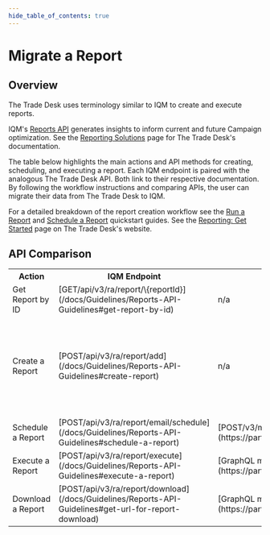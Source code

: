```yaml
---
hide_table_of_contents: true
---
```



# Migrate a Report

## Overview

The Trade Desk uses terminology similar to IQM to create and execute reports.

IQM's [Reports API](/docs/Guidelines/Reports-API-Guidelines) generates insights to inform current and future Campaign optimization. See the [Reporting Solutions<ExternalLink />](https://partner.thetradedesk.com/v3/portal/reds/overview) page for The Trade Desk's documentation.

The table below highlights the main actions and API methods for creating, scheduling, and executing a report. Each IQM endpoint is paired with the analogous The Trade Desk API. Both link to their respective documentation. By following the workflow instructions and comparing APIs, the user can migrate their data from The Trade Desk to IQM. 

For a detailed breakdown of the report creation workflow see the [Run a Report](/docs/Quickstart%20Guides/Reporting-API-Quickstart-Guide) and [Schedule a Report](/docs/Quickstart%20Guides/Schedule-Report-API-Quickstart-Guide) quickstart guides. See the [Reporting: Get Started<ExternalLink />](https://partner.thetradedesk.com/v3/portal/reds/doc/MyReportsGetStarted) page on The Trade Desk's website. 

## API Comparison

<center>
<table className='endpointTable'>
<th>Action</th>
<th>IQM Endpoint</th>
<th style={{textWrap: 'nowrap' }}>The Trade Desk Endpoint</th>
<th>Notes</th>
<tr>
  <td>Get Report by ID</td>
  <td>[<span class="badge bar badge--primary">GET</span><span class="path-text">/api/v3/ra/report/\{reportId}</span>](/docs/Guidelines/Reports-API-Guidelines#get-report-by-id)</td>
  <td>n/a</td>
  <td></td>
</tr>
<tr>
  <td>Create a Report</td>
  <td>[<span class="badge bar badge--success">POST</span><span class="path-text">/api/v3/ra/report/add</span>](/docs/Guidelines/Reports-API-Guidelines#create-report)</td>
  <td>n/a</td>
  <td>The Trade Desk requires using the UI to define report templates' metrics. IQM's API allows users to include/exclude metrics manually through its API with the <var>dimensions</var> and <var>columns</var> parameters.<p />See the [Help Center<ExternalLink />](https://help.iqm.com/en/articles/10343665-reports-overview) article for more details.</td>
</tr>
<tr>
  <td>Schedule a Report</td>
  <td>[<span class="badge bar badge--success">POST</span><span class="path-text">/api/v3/ra/report/email/schedule</span>](/docs/Guidelines/Reports-API-Guidelines#schedule-a-report)</td>
  <td>[<span class="badge bar badge--success">POST</span><span class="path-text">/v3/myreports/reportschedule</span>](https://partner.thetradedesk.com/v3/portal/api/ref/post-myreports-reportschedule)</td>
  <td></td>
</tr>
<tr>
  <td>Execute a Report</td>
  <td>[<span class="badge bar badge--success">POST</span><span class="path-text">/api/v3/ra/report/execute</span>](/docs/Guidelines/Reports-API-Guidelines#execute-a-report)</td>
  <td>[GraphQL mutation <var>campaignReportExecute</var>](https://partner.thetradedesk.com/v3/portal/reds/doc/DimensionSpecificReports#download)</td>
  <td></td>
</tr>
<tr>
  <td>Download a Report</td>
  <td>[<span class="badge bar badge--success">POST</span><span class="path-text">/api/v3/ra/report/download</span>](/docs/Guidelines/Reports-API-Guidelines#get-url-for-report-download)</td>
  <td>[GraphQL mutation <var>campaignReportExecute</var>](https://partner.thetradedesk.com/v3/portal/reds/doc/DimensionSpecificReports#download)</td>
  <td></td>
</tr>
</table></center>